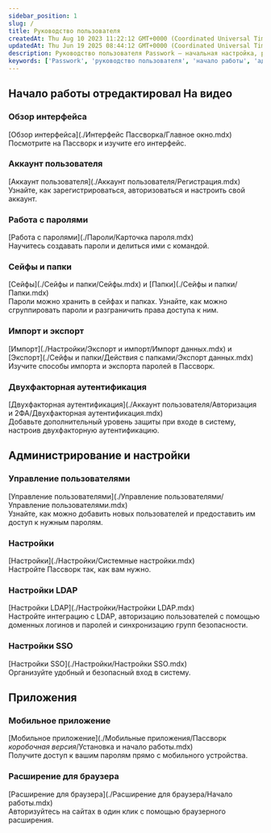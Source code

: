 ```yaml
---
sidebar_position: 1
slug: /
title: Руководство пользователя
createdAt: Thu Aug 10 2023 11:22:12 GMT+0000 (Coordinated Universal Time)
updatedAt: Thu Jun 19 2025 08:44:12 GMT+0000 (Coordinated Universal Time)
description: Руководство пользователя Passwork — начальная настройка, работа с паролями, администрирование, мобильные приложения и расширения.
keywords: ['Passwork', 'руководство пользователя', 'начало работы', 'администрирование', 'мобильное приложение', 'браузерное расширение', 'LDAP', 'SSO', 'экспорт', 'импорт', 'двухфакторная аутентификация']
---
```


## Начало работы отредактировал На видео

<ReadTime readTime={8} />

### Обзор интерфейса

\[Обзор интерфейса\](./Интерфейс Пассворка/Главное окно.mdx)\
Посмотрите на Пассворк и изучите его интерфейс.

### Аккаунт пользователя

\[Аккаунт пользователя\](./Аккаунт пользователя/Регистрация.mdx)\
Узнайте, как зарегистрироваться, авторизоваться и настроить свой аккаунт.

### Работа с паролями

\[Работа с паролями\](./Пароли/Карточка пароля.mdx)\
Научитесь создавать пароли и делиться ими с командой.

### Сейфы и папки

\[Сейфы\](./Сейфы и папки/Сейфы.mdx) и \[Папки\](./Сейфы и папки/Папки.mdx)\
Пароли можно хранить в сейфах и папках. Узнайте, как можно сгруппировать пароли и разграничить права доступа к ним.

### Импорт и экспорт

\[Импорт\](./Настройки/Экспорт и импорт/Импорт данных.mdx) и \[Экспорт\](./Сейфы и папки/Действия с папками/Экспорт данных.mdx)\
Изучите способы импорта и экспорта паролей в Пассворк.

### Двухфакторная аутентификация

\[Двухфакторная аутентификация\](./Аккаунт пользователя/Авторизация и 2ФА/Двухфакторная аутентификация.mdx)\
Добавьте дополнительный уровень защиты при входе в систему, настроив двухфакторную аутентификацию.

## Администрирование и настройки

### Управление пользователями

\[Управление пользователями\](./Управление пользователями/Управление пользователями.mdx)\
Узнайте, как можно добавить новых пользователей и предоставить им доступ к нужным паролям.

### Настройки

\[Настройки\](./Настройки/Системные настройки.mdx)\
Настройте Пассворк так, как вам нужно.

### Настройки LDAP

\[Настройки LDAP\](./Настройки/Настройки LDAP.mdx)\
Настройте интеграцию с LDAP, авторизацию пользователей с помощью доменных логинов и паролей и синхронизацию групп безопасности.

### Настройки SSO

\[Настройки SSO\](./Настройки/Настройки SSO.mdx)\
Организуйте удобный и безопасный вход в систему.

## Приложения

### Мобильное приложение

\[Мобильное приложение\](./Мобильные приложения/Пассворк _коробочная версия_/Установка и начало работы.mdx)\
Получите доступ к вашим паролям прямо с мобильного устройства.

### Расширение для браузера

\[Расширение для браузера\](./Расширение для браузера/Начало работы.mdx)\
Авторизуйтесь на сайтах в один клик с помощью браузерного расширения.